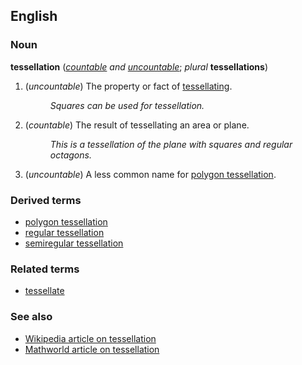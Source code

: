 ==English==
===Noun===
'''tessellation''' (''[[countable]] and [[uncountable]]''; ''plural'' '''tessellations''')

#(''uncountable'') The property or fact of [[tessellate|tessellating]].
#:''Squares can be used for tessellation.''
#(''countable'') The result of tessellating an area or plane.
#:''This is a tessellation of the plane with squares and regular octagons.''
#(''uncountable'') A less common name for [[polygon tessellation]].

===Derived terms===
*[[polygon tessellation]]
*[[regular tessellation]]
*[[semiregular tessellation]]

===Related terms===
*[[tessellate]]

===See also===
*[[w:tessellation|Wikipedia article on tessellation]]
*[http://mathworld.wolfram.com/Tessellation.html Mathworld article on tessellation]
